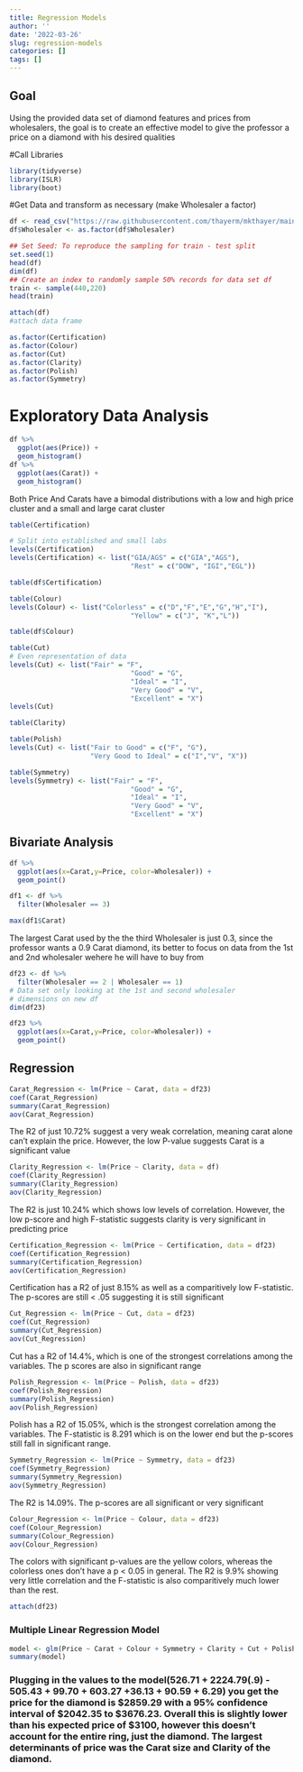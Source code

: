 ```yaml
---
title: Regression Models
author: ''
date: '2022-03-26'
slug: regression-models
categories: []
tags: []
---
```

## Goal
Using the provided data set of diamond features and prices from wholesalers, the goal is to create an effective model to give the professor a price on a diamond with his desired qualities

#Call Libraries
```r
library(tidyverse)
library(ISLR)
library(boot)
```

#Get Data and transform as necessary (make Wholesaler a factor)
```r
df <- read_csv("https://raw.githubusercontent.com/thayerm/mkthayer/main/content/post/2022-03-26-regression-models/data/Professor_Proposes_Data.csv")
df$Wholesaler <- as.factor(df$Wholesaler)
```

```r
## Set Seed: To reproduce the sampling for train - test split
set.seed(1)
head(df)
dim(df)
## Create an index to randomly sample 50% records for data set df
train <- sample(440,220)
head(train)
```

```r
attach(df)
#attach data frame
```

```r
as.factor(Certification)
as.factor(Colour)
as.factor(Cut)
as.factor(Clarity)
as.factor(Polish)
as.factor(Symmetry)
```

# Exploratory Data Analysis
```r
df %>%
  ggplot(aes(Price)) +
  geom_histogram()
df %>%
  ggplot(aes(Carat)) +
  geom_histogram()

```
Both Price And Carats have a bimodal distributions with a low and high price cluster and a small and large carat cluster



```r
table(Certification)

# Split into established and small labs
levels(Certification)
levels(Certification) <- list("GIA/AGS" = c("GIA","AGS"),
                              "Rest" = c("DOW", "IGI","EGL"))

table(df$Certification)
```
```r
table(Colour)
levels(Colour) <- list("Colorless" = c("D","F","E","G","H","I"),
                              "Yellow" = c("J", "K","L"))

table(df$Colour)
```
```r
table(Cut)
# Even representation of data
levels(Cut) <- list("Fair" = "F",
                              "Good" = "G",
                              "Ideal" = "I",
                              "Very Good" = "V",
                              "Excellent" = "X")
levels(Cut)
```
```r
table(Clarity)
```
```r
table(Polish)
levels(Cut) <- list("Fair to Good" = c("F", "G"),
                    "Very Good to Ideal" = c("I","V", "X"))
```
```r
table(Symmetry)
levels(Symmetry) <- list("Fair" = "F",
                              "Good" = "G",
                              "Ideal" = "I",
                              "Very Good" = "V",
                              "Excellent" = "X")
```
## Bivariate Analysis

```r
df %>%
  ggplot(aes(x=Carat,y=Price, color=Wholesaler)) +
  geom_point()
```
```r
df1 <- df %>%
  filter(Wholesaler == 3)

max(df1$Carat)

```
The largest Carat used by the the third Wholesaler is just 0.3, since the professor wants a 0.9 Carat diamond, its better to focus on data from the 1st and 2nd wholesaler wehere he will have to buy from
```r
df23 <- df %>%
  filter(Wholesaler == 2 | Wholesaler == 1)
# Data set only looking at the 1st and second wholesaler
# dimensions on new df
dim(df23)

df23 %>%
  ggplot(aes(x=Carat,y=Price, color=Wholesaler)) +
  geom_point()
```



## Regression
```r
Carat_Regression <- lm(Price ~ Carat, data = df23)
coef(Carat_Regression)
summary(Carat_Regression)
aov(Carat_Regression)

```
The R2 of just 10.72% suggest a very weak correlation, meaning carat alone can't explain the price. However, the low P-value suggests Carat is a significant value
```r
Clarity_Regression <- lm(Price ~ Clarity, data = df)
coef(Clarity_Regression)
summary(Clarity_Regression)
aov(Clarity_Regression)
```
The R2 is just 10.24% which shows low levels of correlation. However, the low p-score and high F-statistic suggests clarity is very significant in predicting price
```r
Certification_Regression <- lm(Price ~ Certification, data = df23)
coef(Certification_Regression)
summary(Certification_Regression)
aov(Certification_Regression)
```
Certification has a R2 of just 8.15% as well as a comparitively low F-statistic. The p-scores are still < .05 suggesting it is still significant
```r
Cut_Regression <- lm(Price ~ Cut, data = df23)
coef(Cut_Regression)
summary(Cut_Regression)
aov(Cut_Regression)
```
Cut has a R2 of 14.4%, which is one of the strongest correlations among the variables. The p scores are also in significant range
```r
Polish_Regression <- lm(Price ~ Polish, data = df23)
coef(Polish_Regression)
summary(Polish_Regression)
aov(Polish_Regression)
```
Polish has a R2 of 15.05%, which is the strongest correlation among the variables. The F-statistic is 8.291 which is on the lower end but the p-scores still fall in significant range.
```r
Symmetry_Regression <- lm(Price ~ Symmetry, data = df23)
coef(Symmetry_Regression)
summary(Symmetry_Regression)
aov(Symmetry_Regression)
```
The R2 is 14.09%. The p-scores are all significant or very significant
```r
Colour_Regression <- lm(Price ~ Colour, data = df23)
coef(Colour_Regression)
summary(Colour_Regression)
aov(Colour_Regression)
```
The colors with significant p-values are the yellow colors, whereas the colorless ones don't have a p < 0.05 in general. The R2 is 9.9% showing very little correlation and the F-statistic is also comparitively much lower than the rest.

```r
attach(df23)
```

### Multiple Linear Regression Model

```r
model <- glm(Price ~ Carat + Colour + Symmetry + Clarity + Cut + Polish + Certification, data = df23)
summary(model)
```
### Plugging in the values to the model(526.71 + 2224.79(.9) - 505.43 + 99.70 + 603.27 +36.13 + 90.59 + 6.29) you get the price for the diamond is $2859.29 with a 95% confidence interval of $2042.35 to $3676.23. Overall this is slightly lower than his expected price of $3100, however this doesn't account for the entire ring, just the diamond. The largest determinants of price was the Carat size and Clarity of the diamond.


